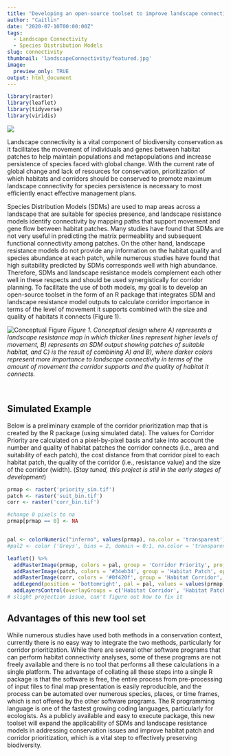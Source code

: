 ```yaml
---
title: "Developing an open-source toolset to improve landscape connectivity planning"
author: "Caitlin"
date: "2020-07-10T00:00:00Z"
tags:
  - Landscape Connectivity
  - Species Distribution Models
slug: connectivity
thumbnail: 'landscapeConnectivity/featured.jpg'
image:
  preview_only: TRUE
output: html_document
---
```


```r
library(raster)
library(leaflet)
library(tidyverse)
library(viridis)

```

![](landscape.jpg)

Landscape connectivity is a vital component of biodiversity conservation as it facilitates the movement of individuals and genes between habitat patches to help maintain populations and metapopulations and increase persistence of species faced with global change. With the current rate of global change and lack of resources for conservation, prioritization of which habitats and corridors should be conserved to promote maximum landscape connectivity for species persistence is necessary to most efficiently enact effective management plans.

Species Distribution Models (SDMs) are used to map areas across a landscape that are suitable for species presence, and landscape resistance models identify connectivity by mapping paths that support movement and gene flow between habitat patches. Many studies have found that SDMs are not very useful in predicting the matrix permeability and subsequent functional connectivity among patches. On the other hand, landscape resistance models do not provide any information on the habitat quality and species abundance at each patch, while numerous studies have found that high suitability predicted by SDMs corresponds well with high abundance. Therefore, SDMs and landscape resistance models complement each other well in these respects and should be used synergistically for corridor planning. To facilitate the use of both models, my goal is to develop an open-source toolset in the form of an R package that integrates SDM and landscape resistance model outputs to calculate corridor importance in terms of the level of movement it supports combined with the size and quality of habitats it connects (Figure 1). 

![Conceptual Figure](conceptFig.jpg) *Figure 1. Conceptual design where A) represents a landscape resistance map in which thicker lines represent higher levels of movement, B) represents an SDM output showing patches of suitable habitat, and C) is the result of combining A) and B), where darker colors represent more importance to landscape connectivity in terms of the amount of movement the corridor supports and the quality of habitat it connects.*

<br>

## **Simulated Example**

Below is a preliminary example of the corridor prioritization map that is created by the R package (using simulated data). The values for Corridor Priority are calculated on a pixel-by-pixel basis and take into account the number and quality of habitat patches the corridor connects (i.e., area and suitability of each patch), the cost distance from that corridor pixel to each habitat patch, the quality of the corridor (i.e., resistance value) and the size of the corridor (width). (*Stay tuned, this project is still in the early stages of development*)

```r

prmap <- raster('priority_sim.tif')
patch <- raster('suit_bin.tif')
corr <- raster('corr_bin.tif')

#change 0 pixels to na
prmap[prmap == 0] <- NA


pal <- colorNumeric("inferno", values(prmap), na.color = 'transparent')
#pal2 <- color ('Greys', bins = 2, domain = 0:1, na.color = 'transparent')

leaflet() %>%
  addRasterImage(prmap, colors = pal, group = 'Corridor Priority', project = TRUE) %>%
  addRasterImage(patch, colors = '#34eb34', group = 'Habitat Patch', opacity = 0.7, project = TRUE) %>%
  addRasterImage(corr, colors = '#0f420f', group = 'Habitat Corridor', opacity = 0.7, project = TRUE) %>% 
  addLegend(position = 'bottomright', pal = pal, values = values(prmap), group = 'priority', title = 'Corridor Priority') %>% 
  addLayersControl(overlayGroups = c('Habitat Corridor', 'Habitat Patch', 'Corridor Priority'), options = layersControlOptions(collapsed = FALSE))
# slight projection issue, can't figure out how to fix it


```

## **Advantages of this new tool set**

While numerous studies have used both methods in a conservation context, currently there is no easy way to integrate the two methods, particularly for corridor prioritization. While there are several other software programs that can perform habitat connectivity analyses, some of these programs are not freely available and there is no tool that performs all these calculations in a single platform. The advantage of collating all these steps into a single R package is that the software is free, the entire process from pre-processing of input files to final map presentation is easily reproducible, and the process can be automated over numerous species, places, or time frames, which is not offered by the other software programs. The R programming language is one of the fastest growing coding languages, particularly for ecologists. As a publicly available and easy to execute package, this new toolset will expand the applicability of SDMs and landscape resistance models in addressing conservation issues and improve habitat patch and corridor prioritization, which is a vital step to effectively preserving biodiversity.



